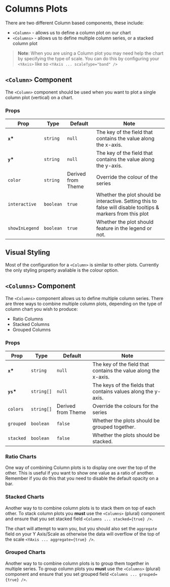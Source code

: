 
<Meta title="XYCharts/Column" />

# Columns Plots

There are two different Column based components, these include:

-   `<Column>` - allows us to define a column plot on our chart
-   `<Columns>` - allows us to define multiple column series, or a stacked column plot

> **Note**: When you are using a Column plot you may need help the chart by specifying the type of scale. You can do this by configuring your `<YAxis>` like so `<YAxis ... scaleType="band" />`

<Canvas>
    <Story id="xycharts-column--basic" />
</Canvas>

## `<Column>` Component

The `<Column>` component should be used when you want to plot a single column plot (vertical) on a chart.

### Props

| Prop           | Type      | Default            | Note                                                                                                         |
| -------------- | --------- | ------------------ | ------------------------------------------------------------------------------------------------------------ |
| **`x`\***      | `string`  | `null`               | The key of the field that contains the value along the x-axis.                                               |
| **`y`\***      | `string`  | `null`               | The key of the field that contains the value along the y-axis.                                               |
| `color`        | `string`  | Derived from Theme | Override the colour of the series                                                                            |
| `interactive`  | `boolean` | `true`               | Whether the plot should be interactive. Setting this to false will disable tooltips & markers from this plot |
| `showInLegend` | `boolean` | `true`               | Whether the plot should feature in the legend or not.                                                        |

## Visual Styling

Most of the configuration for a `<Column>` is similar to other plots. Currently the only styling property avaliable is the colour option.

<Canvas>
    <Story id="xycharts-column--color" />
</Canvas>

## `<Columns>` Component

The `<Columns>` component allows us to define multiple column series. There are three ways to combine multiple column plots, depending on the type of column chart you wish to produce:

-   Ratio Columns
-   Stacked Columns
-   Grouped Columns

### Props

| Prop       | Type       | Default            | Note                                                           |
| ---------- | ---------- | ------------------ | -------------------------------------------------------------- |
| **`x`\***  | `string`   | `null`               | The key of the field that contains the value along the x-axis. |
| **`ys`\*** | `string[]` | `null`               | The keys of the fields that contains values along the y-axis.  |
| `colors`   | `string[]` | Derived from Theme | Override the colours for the series                            |
| `grouped`  | `boolean`  | `false`              | Whether the plots should be grouped together.                  |
| `stacked`  | `boolean`  | `false`              | Whether the plots should be stacked.                           |

### Ratio Charts

One way of combining Column plots is to display one over the top of the other. This is useful if you want to show one value as a ratio of another. Remember if you do this that you need to disable the default opacity on a bar.

<Canvas>
    <Story id="xycharts-column--ratio" />
</Canvas>

### Stacked Charts

Another way to to combine column plots is to stack them on top of each other. To stack column plots you **must** use the `<Columns>` (plural) component and ensure that you set stacked field `<Columns ... stacked={true} />`.

The chart will attempt to warn you, but you should also set the `aggregate` field on your Y Axis/Scale as otherwise the data will overflow of the top of the scale `<YAxis ... aggregate={true} />`.

<Canvas>
    <Story id="xycharts-column--stacked" />
</Canvas>

### Grouped Charts

Another way to to combine column plots is to group them together in multiple series. To group column plots you **must** use the `<Columns>` (plural) component and ensure that you set grouped field `<Columns ... grouped={true} />`.

<Canvas>
    <Story id="xycharts-column--grouped" />
</Canvas>
